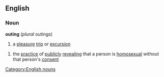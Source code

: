 ==English==
===Noun===
'''outing'''  (''plural'' outings)
#a [[pleasure]] [[trip]] or [[excursion]]
{{wikipedia}}
#the [[practice]] of [[publicly]] [[revealing]] that a person is [[homosexual]] without that person's [[consent]]
[[Category:English nouns]]